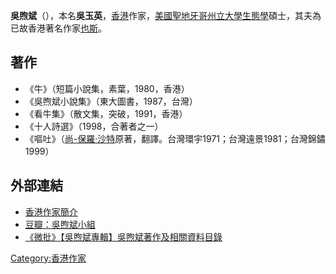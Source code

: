 '''吳煦斌'''（{{bd|1949年|catIdx=W吴}}），本名'''吳玉英'''，[[香港|香港]]作家，[[美國|美國]][[聖地牙哥州立大學|聖地牙哥州立大學]][[生態學|生態學]]碩士，其夫為已故香港著名作家[[也斯|也斯]]。

==著作==
*《牛》（短篇小說集，素葉，1980，香港）
*《吳煦斌小說集》（東大圖書，1987，台灣）
*《看牛集》（散文集，突破，1991，香港）
*《十人詩選》（1998，合著者之一）
*《嘔吐》（[[尚-保羅·沙特|尚-保羅·沙特]]原著，翻譯。台灣環宇1971；台灣遠景1981；台灣錦鏽1999）

==外部連結==
* [http://www.hkauthors.com.hk/authors.php?intro=2 香港作家簡介]{{Wayback|url=http://www.hkauthors.com.hk/authors.php?intro=2 |date=20100415001451 }}
* [http://www.douban.com/group/37246/ 豆瓣：吳煦斌小組]{{Wayback|url=http://www.douban.com/group/37246/ |date=20070311092946 }}
* [https://paratext.hk/?p=1617/ 《微批》【吳煦斌專輯】吳煦斌著作及相關資料目錄] {{Wayback|url=https://paratext.hk/?p=1617%2F |date=20211008131500 }}


[[Category:香港作家|Category:香港作家]]
{{HK-bio-stub}}